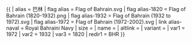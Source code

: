 {{ {{{1<noinclude>|country showdata</noinclude>}}}
| alias = 巴林
| flag alias = Flag of Bahrain.svg
| flag alias-1820 = Flag of Bahrain (1820-1932).png
| flag alias-1932 = Flag of Bahrain (1932 to 1972).svg
| flag alias-1972 = Flag of Bahrain (1972-2002).svg
| link alias-naval = Royal Bahraini Navy
| size = {{{size|}}}
| name = {{{name|}}}
| altlink = {{{altlink|}}}
| variant = {{{variant|}}}
<noinclude>
| var1 = 1972
| var2 = 1932
| var3 = 1820
| redir1 = BHR
</noinclude>
}}